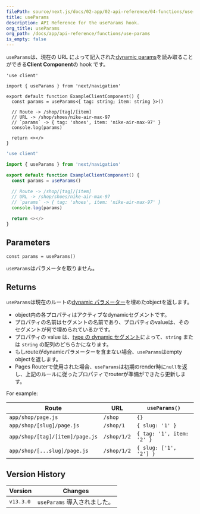 ```yaml
---
filePath: source/next.js/docs/02-app/02-api-reference/04-functions/use-params.mdx
title: useParams
description: API Reference for the useParams hook.
org_title: useParams
org_path: /docs/app/api-reference/functions/use-params
is_empty: false
---
```


`useParams`は、現在の URL によって記入された[dynamic params](/ja/javascript/next.js/v14/02-app/01-building-your-application/01-routing/09-dynamic-routes)を読み取ることができる**Client Component**の hook です。

```tsx:app/example-client-component.tsx
'use client'

import { useParams } from 'next/navigation'

export default function ExampleClientComponent() {
  const params = useParams<{ tag: string; item: string }>()

  // Route -> /shop/[tag]/[item]
  // URL -> /shop/shoes/nike-air-max-97
  // `params` -> { tag: 'shoes', item: 'nike-air-max-97' }
  console.log(params)

  return <></>
}
```

```jsx:app/example-client-component.js
'use client'

import { useParams } from 'next/navigation'

export default function ExampleClientComponent() {
  const params = useParams()

  // Route -> /shop/[tag]/[item]
  // URL -> /shop/shoes/nike-air-max-97
  // `params` -> { tag: 'shoes', item: 'nike-air-max-97' }
  console.log(params)

  return <></>
}
```

## Parameters

```tsx
const params = useParams()
```

`useParams`はパラメータを取りません。

## Returns

`useParams`は現在のルートの[dynamic パラメーター](/ja/javascript/next.js/v14/02-app/01-building-your-application/01-routing/09-dynamic-routes)を埋めたobjectを返します。

- object内の各プロパティはアクティブなdynamicセグメントです。
- プロパティの名前はセグメントの名前であり、プロパティのvalueは、そのセグメントが何で埋められているかです。
- プロパティの value は、[type の dynamic セグメント](/ja/javascript/next.js/v14/02-app/01-building-your-application/01-routing/09-dynamic-routes)によって、`string` または `string` の配列のどちらかになります。
- もしrouteがdynamicパラメーターを含まない場合、`useParams`はempty objectを返します。
- Pages Routerで使用された場合、`useParams`は初期のrender時に`null`を返し、上記のルールに従ったプロパティでrouterが準備ができたら更新します。

For example:

| Route | URL | `useParams()` |
| ------------------------------- | ----------- | ------------------------- |
| `app/shop/page.js` | `/shop` | `{}` |
| `app/shop/[slug]/page.js` | `/shop/1` | `{ slug: '1' }` |
| `app/shop/[tag]/[item]/page.js` | `/shop/1/2` | `{ tag: '1', item: '2' }` |
| `app/shop/[...slug]/page.js` | `/shop/1/2` | `{ slug: ['1', '2'] }` |

## Version History

| Version | Changes |
| --------- | ----------------------- |
| `v13.3.0` | `useParams` 導入されました。|
